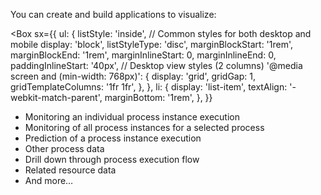
You can create and build applications to visualize:

<Box
  sx={{
    ul: {
      listStyle: 'inside',
      // Common styles for both desktop and mobile
      display: 'block',
      listStyleType: 'disc',
      marginBlockStart: '1rem',
      marginBlockEnd: '1rem',
      marginInlineStart: 0,
      marginInlineEnd: 0,
      paddingInlineStart: '40px',
      // Desktop view styles (2 columns)
      '@media screen and (min-width: 768px)': {
        display: 'grid',
        gridGap: 1,
        gridTemplateColumns: '1fr 1fr',
      },
    },
    li: {
      display: 'list-item',
      textAlign: '-webkit-match-parent',
      marginBottom: '1rem',
    },
  }}
>
  <ul>
    <li>Monitoring an individual process instance execution</li>
    <li>Monitoring of all process instances for a selected process</li>
    <li>Prediction of a process instance execution </li>
    <li>Other process data </li>
    <li>Drill down through process execution flow</li>
    <li>Related resource data</li>
    <li>And more…</li>
  </ul>
</Box>
